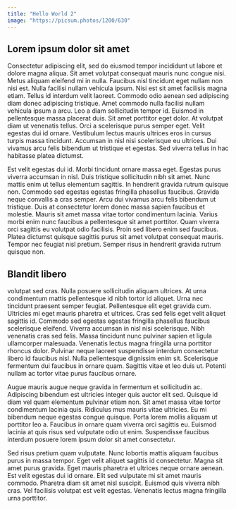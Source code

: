 ```yaml
---
title: "Hello World 2"
image: "https://picsum.photos/1200/630"
---
```



## Lorem ipsum dolor sit amet

Consectetur adipiscing elit, sed do eiusmod tempor incididunt ut labore et dolore magna aliqua. Sit amet volutpat consequat mauris nunc congue nisi. Metus aliquam eleifend mi in nulla. Faucibus nisl tincidunt eget nullam non nisi est. Nulla facilisi nullam vehicula ipsum. Nisi est sit amet facilisis magna etiam. Tellus id interdum velit laoreet. Commodo odio aenean sed adipiscing diam donec adipiscing tristique. Amet commodo nulla facilisi nullam vehicula ipsum a arcu. Leo a diam sollicitudin tempor id. Euismod in pellentesque massa placerat duis. Sit amet porttitor eget dolor. At volutpat diam ut venenatis tellus. Orci a scelerisque purus semper eget. Velit egestas dui id ornare. Vestibulum lectus mauris ultrices eros in cursus turpis massa tincidunt. Accumsan in nisl nisi scelerisque eu ultrices. Dui vivamus arcu felis bibendum ut tristique et egestas. Sed viverra tellus in hac habitasse platea dictumst.

Est velit egestas dui id. Morbi tincidunt ornare massa eget. Egestas purus viverra accumsan in nisl. Duis tristique sollicitudin nibh sit amet. Nunc mattis enim ut tellus elementum sagittis. In hendrerit gravida rutrum quisque non. Commodo sed egestas egestas fringilla phasellus faucibus. Gravida neque convallis a cras semper. Arcu dui vivamus arcu felis bibendum ut tristique. Duis at consectetur lorem donec massa sapien faucibus et molestie. Mauris sit amet massa vitae tortor condimentum lacinia. Varius morbi enim nunc faucibus a pellentesque sit amet porttitor. Quam viverra orci sagittis eu volutpat odio facilisis. Proin sed libero enim sed faucibus. Platea dictumst quisque sagittis purus sit amet volutpat consequat mauris. Tempor nec feugiat nisl pretium. Semper risus in hendrerit gravida rutrum quisque non.

## Blandit libero

volutpat sed cras. Nulla posuere sollicitudin aliquam ultrices. At urna condimentum mattis pellentesque id nibh tortor id aliquet. Urna nec tincidunt praesent semper feugiat. Pellentesque elit eget gravida cum. Ultricies mi eget mauris pharetra et ultrices. Cras sed felis eget velit aliquet sagittis id. Commodo sed egestas egestas fringilla phasellus faucibus scelerisque eleifend. Viverra accumsan in nisl nisi scelerisque. Nibh venenatis cras sed felis. Massa tincidunt nunc pulvinar sapien et ligula ullamcorper malesuada. Venenatis lectus magna fringilla urna porttitor rhoncus dolor. Pulvinar neque laoreet suspendisse interdum consectetur libero id faucibus nisl. Nulla pellentesque dignissim enim sit. Scelerisque fermentum dui faucibus in ornare quam. Sagittis vitae et leo duis ut. Potenti nullam ac tortor vitae purus faucibus ornare.

Augue mauris augue neque gravida in fermentum et sollicitudin ac. Adipiscing bibendum est ultricies integer quis auctor elit sed. Quisque id diam vel quam elementum pulvinar etiam non. Sit amet massa vitae tortor condimentum lacinia quis. Ridiculus mus mauris vitae ultricies. Eu mi bibendum neque egestas congue quisque. Porta lorem mollis aliquam ut porttitor leo a. Faucibus in ornare quam viverra orci sagittis eu. Euismod lacinia at quis risus sed vulputate odio ut enim. Suspendisse faucibus interdum posuere lorem ipsum dolor sit amet consectetur.

Sed risus pretium quam vulputate. Nunc lobortis mattis aliquam faucibus purus in massa tempor. Eget velit aliquet sagittis id consectetur. Magna sit amet purus gravida. Eget mauris pharetra et ultrices neque ornare aenean. Est velit egestas dui id ornare. Elit sed vulputate mi sit amet mauris commodo. Pharetra diam sit amet nisl suscipit. Euismod quis viverra nibh cras. Vel facilisis volutpat est velit egestas. Venenatis lectus magna fringilla urna porttitor.